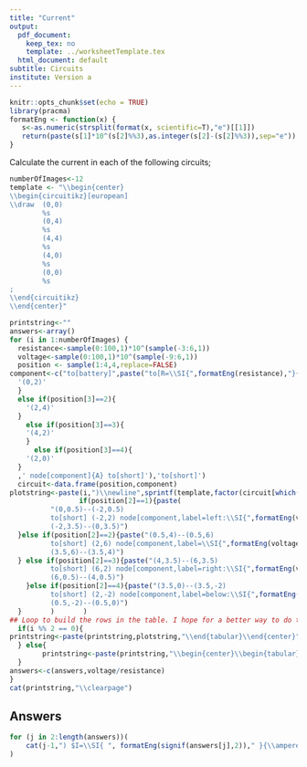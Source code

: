 ```yaml
---
title: "Current"
output:
  pdf_document: 
    keep_tex: no
    template: ../worksheetTemplate.tex
  html_document: default
subtitle: Circuits
institute: Version a
---
```


```r
knitr::opts_chunk$set(echo = TRUE)
library(pracma)
formatEng <- function(x) {
   s<-as.numeric(strsplit(format(x, scientific=T),"e")[[1]])
   return(paste(s[1]*10^(s[2]%%3),as.integer(s[2]-(s[2]%%3)),sep="e"))
}
```

Calculate the current in each of the following circuits;

```r
numberOfImages<-12
template <- "\\begin{center}
\\begin{circuitikz}[european]
\\draw  (0,0)
        %s
        (0,4)
        %s
        (4,4)
        %s 
        (4,0)
        %s 
        (0,0)
        %s
;
\\end{circuitikz}
\\end{center}"

printstring<-""
answers<-array()
for (i in 1:numberOfImages) {
  resistance<-sample(0:100,1)*10^(sample(-3:6,1))
  voltage<-sample(0:100,1)*10^(sample(-9:6,1))
  position <- sample(1:4,4,replace=FALSE)
component<-c("to[battery]",paste("to[R=\\SI{",formatEng(resistance),"}{\\ohm}]"),paste("to[short] ",if(position[3]==1){
  '(0,2)'
  }
  else if(position[3]==2){
    '(2,4)'
  }
    else if(position[3]==3){
    '(4,2)'
    }
      else if(position[3]==4){
    '(2,0)'
  }
  ,' node[component]{A} to[short]'),'to[short]')
  circuit<-data.frame(position,component)
plotstring<-paste(i,")\\newline",sprintf(template,factor(circuit[which(position=='1'),]$component),factor(circuit[which(position=='2'),]$component),factor(circuit[which(position=='3'),]$component),factor(circuit[which(position=='4'),]$component),
                 if(position[2]==1){paste(
          "(0,0.5)--(-2,0.5) 
          to[short] (-2,2) node[component,label=left:\\SI{",formatEng(voltage),"}{\\volt}]{V} to[short] 
          (-2,3.5)--(0,3.5)")
  }else if(position[2]==2){paste("(0.5,4)--(0.5,6) 
          to[short] (2,6) node[component,label=\\SI{",formatEng(voltage),"}{\\volt}]{V} to[short] 
          (3.5,6)--(3.5,4)")
  } else if(position[2]==3){paste("(4,3.5)--(6,3.5) 
          to[short] (6,2) node[component,label=right:\\SI{",formatEng(voltage),"}{\\volt}]{V} to[short] 
          (6,0.5)--(4,0.5)")
    }else if(position[2]==4){paste("(3.5,0)--(3.5,-2) 
          to[short] (2,-2) node[component,label=below:\\SI{",formatEng(voltage),"}{\\volt}]{V} to[short] 
          (0.5,-2)--(0.5,0)")
  }       )       )
## Loop to build the rows in the table. I hope for a better way to do this.
  if(i %% 2 == 0){
printstring<-paste(printstring,plotstring,"\\end{tabular}\\end{center}")
  } else{
        printstring<-paste(printstring,"\\begin{center}\\begin{tabular}{p{8cm} p{8cm}}",plotstring," & ")
  }
answers<-c(answers,voltage/resistance)
}
cat(printstring,"\\clearpage")
```

## Answers

```r

for (j in 2:length(answers))(
    cat(j-1,") $I=\\SI{ ", formatEng(signif(answers[j],2))," }{\\ampere}$ \n",sep="")
)
```